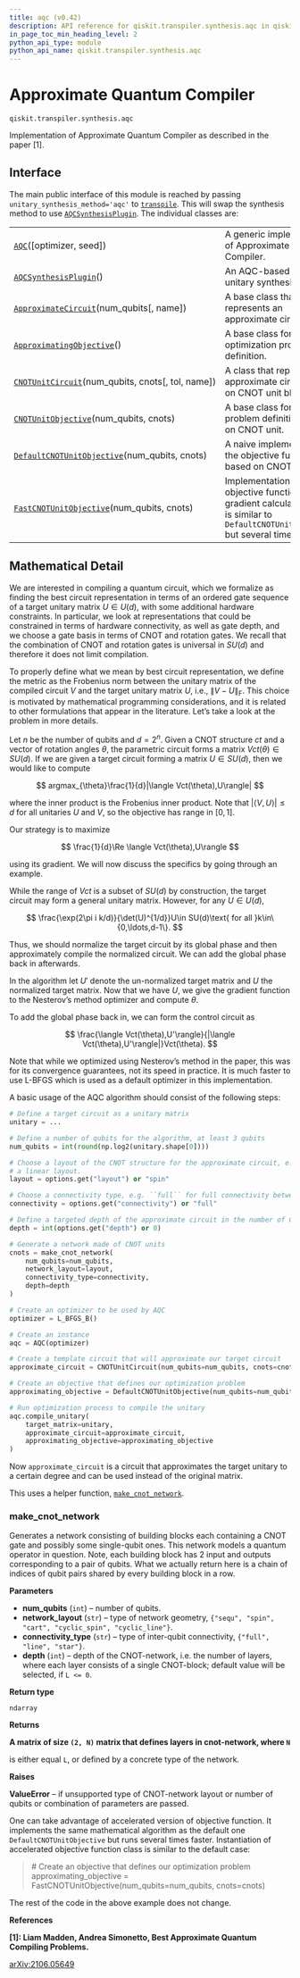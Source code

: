 ```yaml
---
title: aqc (v0.42)
description: API reference for qiskit.transpiler.synthesis.aqc in qiskit v0.42
in_page_toc_min_heading_level: 2
python_api_type: module
python_api_name: qiskit.transpiler.synthesis.aqc
---
```


<span id="module-qiskit.transpiler.synthesis.aqc" />

<span id="qiskit-transpiler-synthesis-aqc" />

<span id="approximate-quantum-compiler-qiskit-transpiler-synthesis-aqc" />

# Approximate Quantum Compiler

`qiskit.transpiler.synthesis.aqc`

Implementation of Approximate Quantum Compiler as described in the paper \[1].

## Interface

The main public interface of this module is reached by passing `unitary_synthesis_method='aqc'` to [`transpile`](qiskit.compiler.transpile "qiskit.compiler.transpile"). This will swap the synthesis method to use [`AQCSynthesisPlugin`](qiskit.transpiler.synthesis.aqc.AQCSynthesisPlugin "qiskit.transpiler.synthesis.aqc.AQCSynthesisPlugin"). The individual classes are:

|                                                                                                                                                                       |                                                                                                                                        |
| --------------------------------------------------------------------------------------------------------------------------------------------------------------------- | -------------------------------------------------------------------------------------------------------------------------------------- |
| [`AQC`](qiskit.transpiler.synthesis.aqc.AQC "qiskit.transpiler.synthesis.aqc.AQC")(\[optimizer, seed])                                                                | A generic implementation of Approximate Quantum Compiler.                                                                              |
| [`AQCSynthesisPlugin`](qiskit.transpiler.synthesis.aqc.AQCSynthesisPlugin "qiskit.transpiler.synthesis.aqc.AQCSynthesisPlugin")()                                     | An AQC-based Qiskit unitary synthesis plugin.                                                                                          |
| [`ApproximateCircuit`](qiskit.transpiler.synthesis.aqc.ApproximateCircuit "qiskit.transpiler.synthesis.aqc.ApproximateCircuit")(num\_qubits\[, name])                 | A base class that represents an approximate circuit.                                                                                   |
| [`ApproximatingObjective`](qiskit.transpiler.synthesis.aqc.ApproximatingObjective "qiskit.transpiler.synthesis.aqc.ApproximatingObjective")()                         | A base class for an optimization problem definition.                                                                                   |
| [`CNOTUnitCircuit`](qiskit.transpiler.synthesis.aqc.CNOTUnitCircuit "qiskit.transpiler.synthesis.aqc.CNOTUnitCircuit")(num\_qubits, cnots\[, tol, name])              | A class that represents an approximate circuit based on CNOT unit blocks.                                                              |
| [`CNOTUnitObjective`](qiskit.transpiler.synthesis.aqc.CNOTUnitObjective "qiskit.transpiler.synthesis.aqc.CNOTUnitObjective")(num\_qubits, cnots)                      | A base class for a problem definition based on CNOT unit.                                                                              |
| [`DefaultCNOTUnitObjective`](qiskit.transpiler.synthesis.aqc.DefaultCNOTUnitObjective "qiskit.transpiler.synthesis.aqc.DefaultCNOTUnitObjective")(num\_qubits, cnots) | A naive implementation of the objective function based on CNOT units.                                                                  |
| [`FastCNOTUnitObjective`](qiskit.transpiler.synthesis.aqc.FastCNOTUnitObjective "qiskit.transpiler.synthesis.aqc.FastCNOTUnitObjective")(num\_qubits, cnots)          | Implementation of objective function and gradient calculator, which is similar to `DefaultCNOTUnitObjective` but several times faster. |

## Mathematical Detail

We are interested in compiling a quantum circuit, which we formalize as finding the best circuit representation in terms of an ordered gate sequence of a target unitary matrix $U\in U(d)$, with some additional hardware constraints. In particular, we look at representations that could be constrained in terms of hardware connectivity, as well as gate depth, and we choose a gate basis in terms of CNOT and rotation gates. We recall that the combination of CNOT and rotation gates is universal in $SU(d)$ and therefore it does not limit compilation.

To properly define what we mean by best circuit representation, we define the metric as the Frobenius norm between the unitary matrix of the compiled circuit $V$ and the target unitary matrix $U$, i.e., $\|V - U\|_{\mathrm{F}}$. This choice is motivated by mathematical programming considerations, and it is related to other formulations that appear in the literature. Let’s take a look at the problem in more details.

Let $n$ be the number of qubits and $d=2^n$. Given a CNOT structure $ct$ and a vector of rotation angles $\theta$, the parametric circuit forms a matrix $Vct(\theta)\in SU(d)$. If we are given a target circuit forming a matrix $U\in SU(d)$, then we would like to compute

$$
argmax_{\theta}\frac{1}{d}|\langle Vct(\theta),U\rangle|
$$

where the inner product is the Frobenius inner product. Note that $|\langle V,U\rangle|\leq d$ for all unitaries $U$ and $V$, so the objective has range in $[0,1]$.

Our strategy is to maximize

$$
\frac{1}{d}\Re \langle Vct(\theta),U\rangle
$$

using its gradient. We will now discuss the specifics by going through an example.

While the range of $Vct$ is a subset of $SU(d)$ by construction, the target circuit may form a general unitary matrix. However, for any $U\in U(d)$,

$$
\frac{\exp(2\pi i k/d)}{\det(U)^{1/d}}U\in SU(d)\text{ for all }k\in\{0,\ldots,d-1\}.
$$

Thus, we should normalize the target circuit by its global phase and then approximately compile the normalized circuit. We can add the global phase back in afterwards.

In the algorithm let $U'$ denote the un-normalized target matrix and $U$ the normalized target matrix. Now that we have $U$, we give the gradient function to the Nesterov’s method optimizer and compute $\theta$.

To add the global phase back in, we can form the control circuit as

$$
\frac{\langle Vct(\theta),U'\rangle}{|\langle Vct(\theta),U'\rangle|}Vct(\theta).
$$

Note that while we optimized using Nesterov’s method in the paper, this was for its convergence guarantees, not its speed in practice. It is much faster to use L-BFGS which is used as a default optimizer in this implementation.

A basic usage of the AQC algorithm should consist of the following steps:

```python
# Define a target circuit as a unitary matrix
unitary = ...

# Define a number of qubits for the algorithm, at least 3 qubits
num_qubits = int(round(np.log2(unitary.shape[0])))

# Choose a layout of the CNOT structure for the approximate circuit, e.g. ``spin`` for
# a linear layout.
layout = options.get("layout") or "spin"

# Choose a connectivity type, e.g. ``full`` for full connectivity between qubits.
connectivity = options.get("connectivity") or "full"

# Define a targeted depth of the approximate circuit in the number of CNOT units.
depth = int(options.get("depth") or 0)

# Generate a network made of CNOT units
cnots = make_cnot_network(
    num_qubits=num_qubits,
    network_layout=layout,
    connectivity_type=connectivity,
    depth=depth
)

# Create an optimizer to be used by AQC
optimizer = L_BFGS_B()

# Create an instance
aqc = AQC(optimizer)

# Create a template circuit that will approximate our target circuit
approximate_circuit = CNOTUnitCircuit(num_qubits=num_qubits, cnots=cnots)

# Create an objective that defines our optimization problem
approximating_objective = DefaultCNOTUnitObjective(num_qubits=num_qubits, cnots=cnots)

# Run optimization process to compile the unitary
aqc.compile_unitary(
    target_matrix=unitary,
    approximate_circuit=approximate_circuit,
    approximating_objective=approximating_objective
)
```

Now `approximate_circuit` is a circuit that approximates the target unitary to a certain degree and can be used instead of the original matrix.

This uses a helper function, [`make_cnot_network`](#qiskit.transpiler.synthesis.aqc.make_cnot_network "qiskit.transpiler.synthesis.aqc.make_cnot_network").

### make\_cnot\_network

<Function id="qiskit.transpiler.synthesis.aqc.make_cnot_network" github="https://github.com/qiskit/qiskit/tree/stable/0.23/qiskit/transpiler/synthesis/aqc/cnot_structures.py" signature="make_cnot_network(num_qubits, network_layout='spin', connectivity_type='full', depth=0)">
  Generates a network consisting of building blocks each containing a CNOT gate and possibly some single-qubit ones. This network models a quantum operator in question. Note, each building block has 2 input and outputs corresponding to a pair of qubits. What we actually return here is a chain of indices of qubit pairs shared by every building block in a row.

  **Parameters**

  *   **num\_qubits** (`int`) – number of qubits.
  *   **network\_layout** (`str`) – type of network geometry, `{"sequ", "spin", "cart", "cyclic_spin", "cyclic_line"}`.
  *   **connectivity\_type** (`str`) – type of inter-qubit connectivity, `{"full", "line", "star"}`.
  *   **depth** (`int`) – depth of the CNOT-network, i.e. the number of layers, where each layer consists of a single CNOT-block; default value will be selected, if `L <= 0`.

  **Return type**

  `ndarray`

  **Returns**

  **A matrix of size `(2, N)` matrix that defines layers in cnot-network, where `N`**

  is either equal `L`, or defined by a concrete type of the network.

  **Raises**

  **ValueError** – if unsupported type of CNOT-network layout or number of qubits or combination of parameters are passed.
</Function>

One can take advantage of accelerated version of objective function. It implements the same mathematical algorithm as the default one `DefaultCNOTUnitObjective` but runs several times faster. Instantiation of accelerated objective function class is similar to the default case:

> \# Create an objective that defines our optimization problem approximating\_objective = FastCNOTUnitObjective(num\_qubits=num\_qubits, cnots=cnots)

The rest of the code in the above example does not change.

**References**

**\[1]: Liam Madden, Andrea Simonetto, Best Approximate Quantum Compiling Problems.**

[arXiv:2106.05649](https://arxiv.org/abs/2106.05649)


